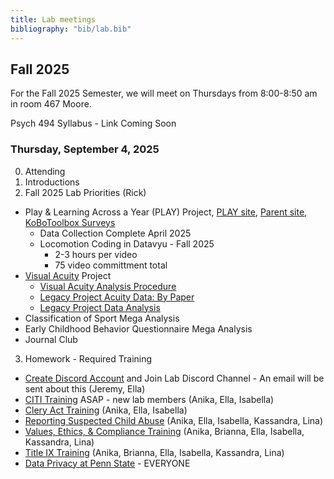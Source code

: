 ```yaml
---
title: Lab meetings
bibliography: "bib/lab.bib"
---
```


## Fall 2025

For the Fall 2025 Semester, we will meet on Thursdays from 8:00-8:50 am in room 467 Moore.

Psych 494 Syllabus - Link Coming Soon

### Thursday, September 4, 2025 

0. Attending
1. Introductions
2. Fall 2025 Lab Priorities (Rick)
  - Play & Learning Across a Year (PLAY) Project, [PLAY site](https://play-project.org), [Parent site](https://anhourinthelife.org), [KoBoToolbox Surveys](https://PLAY-behaviorome.github.io/KoBoToolbox/)
    - Data Collection Complete April 2025
    - Locomotion Coding in Datavyu - Fall 2025
      - 2-3 hours per video
      - 75 video committment total
  - [Visual Acuity](https://gilmore-lab.github.io/visual-acuity/) Project
    - [Visual Acuity Analysis Procedure](https://docs.google.com/document/d/1jdoIzE1cLHphA9y89jyhK20lTXJ2WCu4fBIATH25EeY/edit?tab=t.0)
    - [Legacy Project Acuity Data: By Paper](https://docs.google.com/spreadsheets/d/1UFZkbh9oU4JHpYsrkDQcNmDyqD4J-qB74dhyMzIkqKs/edit?gid=432255138#gid=432255138)
    - [Legacy Project Data Analysis](https://docs.google.com/spreadsheets/d/1XnGweqEAiTlU8mhvWqtCCMNm9l5txdR0YpQsuMxvgio/edit?gid=998401983#gid=998401983)
  - Classification of Sport Mega Analysis
  - Early Childhood Behavior Questionnaire Mega Analysis
  - Journal Club

3. Homework - Required Training
  - [Create Discord Account](https://gilmore-lab.github.io/protocols/onboarding.html#discord) and Join Lab Discord Channel - An email will be sent about this (Jeremy, Ella)
  - [CITI Training](https://gilmore-lab.github.io/protocols/training.html#citi-training) ASAP - new lab members (Anika, Ella, Isabella)
  - [Clery Act Training](https://gilmore-lab.github.io/protocols/training.html#clery-act-training) (Anika, Ella, Isabella)
  - [Reporting Suspected Child  Abuse](https://gilmore-lab.github.io/protocols/training.html#reporting-suspected-child-abuse) (Anika, Ella, Isabella, Kassandra, Lina)
  - [Values, Ethics, & Compliance Training](https://gilmore-lab.github.io/protocols/training.html#values-ethics-and-compliance-training) (Anika, Brianna, Ella, Isabella, Kassandra, Lina)
  - [Title IX Training](https://gilmore-lab.github.io/protocols/training.html#understanding-title-ix-at-penn-state) (Anika, Brianna, Ella, Isabella, Kassandra, Lina)
  - [Data Privacy at Penn State](https://gilmore-lab.github.io/protocols/training.html#data-privacy-at-penn-state) - EVERYONE

  <!-- For next week- Create or update [Lab Biography](https://gilmore-lab.github.io/who-we-are.html) for Webpage -->